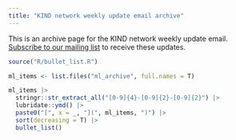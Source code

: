 ---
title: "KIND network weekly update email archive"
---

This is an archive page for the KIND network weekly update email. [Subscribe to our mailing list](https://forms.office.com/pages/responsepage.aspx?id=veDvEDCgykuAnLXmdF5JmpopIZB9ynRJnrPUHVFccipURjM2NkZJUkhGOFlQRjQxRFhVUTgwT0UwVyQlQCN0PWcu) to receive these updates.

```{r}
source("R/bullet_list.R")

ml_items <- list.files("ml_archive", full.names = T)

ml_items |>
  stringr::str_extract_all("[0-9]{4}-[0-9]{2}-[0-9]{2}") |>
  lubridate::ymd() |>
  paste0("[", x = _, "](", ml_items, ")") |>
  sort(decreasing = T) |>
  bullet_list()



```

